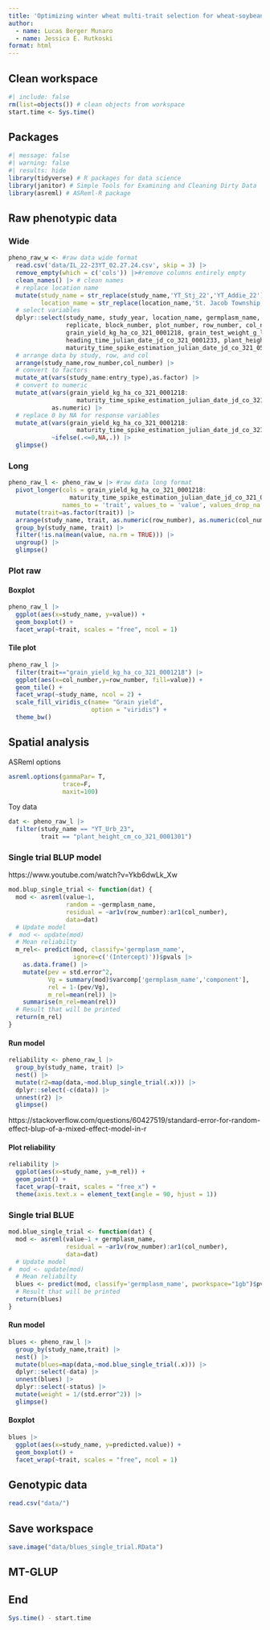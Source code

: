 ```yaml
---
title: 'Optimizing winter wheat multi-trait selection for wheat-soybean double crop systems using linear genomic selection index'
author:
  - name: Lucas Berger Munaro
  - name: Jessica E. Rutkoski
format: html
---
```


## Clean workspace

```r
#| include: false
rm(list=objects()) # clean objects from workspace
start.time <- Sys.time()
```

## Packages

```r
#| message: false
#| warning: false
#| results: hide
library(tidyverse) # R packages for data science
library(janitor) # Simple Tools for Examining and Cleaning Dirty Data
library(asreml) # ASReml-R package
```

## Raw phenotypic data

### Wide
```r
pheno_raw_w <- #raw data wide format
  read.csv('data/IL_22-23YT_02.27.24.csv', skip = 3) |> 
  remove_empty(which = c('cols')) |>#remove columns entirely empty
  clean_names() |> # clean names
  # replace location name
  mutate(study_name = str_replace(study_name,'YT_Stj_22','YT_Addie_22'),
         location_name = str_replace(location_name,'St. Jacob Township, IL','Addieville, IL')) |>
  # select variables
  dplyr::select(study_name, study_year, location_name, germplasm_name, observation_unit_name,
                replicate, block_number, plot_number, row_number, col_number, entry_type,
                grain_yield_kg_ha_co_321_0001218, grain_test_weight_g_l_co_321_0001210,
                heading_time_julian_date_jd_co_321_0001233, plant_height_cm_co_321_0001301,
                maturity_time_spike_estimation_julian_date_jd_co_321_0501101) |>
  # arrange data by study, row, and col
  arrange(study_name,row_number,col_number) |>
  # convert to factors
  mutate_at(vars(study_name:entry_type),as.factor) |>
  # convert to numeric
  mutate_at(vars(grain_yield_kg_ha_co_321_0001218:
                   maturity_time_spike_estimation_julian_date_jd_co_321_0501101),
            as.numeric) |>
  # replace 0 by NA for response variables
  mutate_at(vars(grain_yield_kg_ha_co_321_0001218:
                   maturity_time_spike_estimation_julian_date_jd_co_321_0501101),
            ~ifelse(.<=0,NA,.)) |>
  glimpse()
```

### Long
```r
pheno_raw_l <- pheno_raw_w |> #raw data long format
  pivot_longer(cols = grain_yield_kg_ha_co_321_0001218:
                 maturity_time_spike_estimation_julian_date_jd_co_321_0501101,
               names_to = 'trait', values_to = 'value', values_drop_na = F) |>
  mutate(trait=as.factor(trait)) |>
  arrange(study_name, trait, as.numeric(row_number), as.numeric(col_number)) |>
  group_by(study_name, trait) |>
  filter(!is.na(mean(value, na.rm = TRUE))) |>
  ungroup() |>
  glimpse()
```
### Plot raw

#### Boxplot
```r
pheno_raw_l |>
  ggplot(aes(x=study_name, y=value)) +
  geom_boxplot() +
  facet_wrap(~trait, scales = "free", ncol = 1)
```
#### Tile plot
```r
pheno_raw_l |>
  filter(trait=="grain_yield_kg_ha_co_321_0001218") |>
  ggplot(aes(x=col_number,y=row_number, fill=value)) +
  geom_tile() +
  facet_wrap(~study_name, ncol = 2) +
  scale_fill_viridis_c(name= "Grain yield",
                       option = "viridis") +
  theme_bw()
```

## Spatial analysis

ASReml options
```r
asreml.options(gammaPar= T,
               trace=F,
               maxit=100)
```

Toy data
```r
dat <- pheno_raw_l |>
  filter(study_name == "YT_Urb_23",
         trait == "plant_height_cm_co_321_0001301")
```

### Single trial BLUP model

https://www.youtube.com/watch?v=Ykb6dwLk_Xw

```r
mod.blup_single_trial <- function(dat) {
  mod <- asreml(value~1,
                random = ~germplasm_name,
                residual = ~ar1v(row_number):ar1(col_number),
                data=dat)
  # Update model
#  mod <- update(mod)
  # Mean reliabilty
  m_rel<- predict(mod, classify='germplasm_name',
                  ignore=c('(Intercept)'))$pvals |>
    as.data.frame() |>
    mutate(pev = std.error^2,
           Vg = summary(mod)$varcomp['germplasm_name','component'],
           rel = 1-(pev/Vg),
           m_rel=mean(rel)) |>
    summarise(m_rel=mean(rel))
  # Result that will be printed
  return(m_rel)
}
```

#### Run model

```r
reliability <- pheno_raw_l |>
  group_by(study_name, trait) |>
  nest() |>
  mutate(r2=map(data,~mod.blup_single_trial(.x))) |>
  dplyr::select(-c(data)) |>
  unnest(r2) |>
  glimpse()
```

https://stackoverflow.com/questions/60427519/standard-error-for-random-effect-blup-of-a-mixed-effect-model-in-r



#### Plot reliability

```r
reliability |>
  ggplot(aes(x=study_name, y=m_rel)) +
  geom_point() +
  facet_wrap(~trait, scales = "free_x") +
  theme(axis.text.x = element_text(angle = 90, hjust = 1))
```


### Single trial BLUE

```r
mod.blue_single_trial <- function(dat) {
  mod <- asreml(value~1 + germplasm_name,
                residual = ~ar1v(row_number):ar1(col_number),
                data=dat)
  # Update model
#  mod <- update(mod)
  # Mean reliabilty
  blues <- predict(mod, classify='germplasm_name', pworkspace="1gb")$pvals
  # Result that will be printed
  return(blues)
}
```

#### Run model

```r
blues <- pheno_raw_l |>
  group_by(study_name,trait) |>
  nest() |>
  mutate(blues=map(data,~mod.blue_single_trial(.x))) |>
  dplyr::select(-data) |>
  unnest(blues) |>
  dplyr::select(-status) |>
  mutate(weight = 1/(std.error^2)) |>
  glimpse()
```

#### Boxplot
```r
blues |>
  ggplot(aes(x=study_name, y=predicted.value)) +
  geom_boxplot() +
  facet_wrap(~trait, scales = "free", ncol = 1)
```

## Genotypic data

```r
read.csv("data/")
```


## Save workspace
```r
save.image("data/blues_single_trial.RData")
```

## MT-GLUP


## End

```r
Sys.time() - start.time
```





